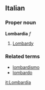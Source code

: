 ==Italian==
===Proper noun===
'''Lombardia''' ''f''

#[[Lombardy]]

===Related terms===
*[[lombardismo]]
*[[lombardo]]

[[it:Lombardia]]
